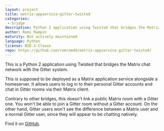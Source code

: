 ```yaml
---
layout: project
title: matrix-appservice-gitter-twisted
categories: 
 - bridge
description: Python 2 application using Twisted that bridges the Matrix chat network with Gitter.
author: Remi Rampin
maturity: Not actively maintained
language: Python
license: BSD-3-Clause
repo: https://github.com/remram44/matrix-appservice-gitter-twisted/
---
```


This is a Python 2 application using Twisted that bridges the Matrix chat network with the Gitter system.

This is supposed to be deployed as a Matrix application service alongside a homeserver. It allows users to log in to their personal Gitter accounts and chat in Gitter rooms via their Matrix client.

Contrary to other bridges, this doesn't link a public Matrix room with a Gitter one. You won't be able to join a Gitter room without a Gitter account. On the other hand, Gitter users won't see the difference between a Matrix user and a normal Gitter user, since they will appear to be chatting natively.

Find it on [GitHub](https://github.com/remram44/matrix-appservice-gitter-twisted/).


